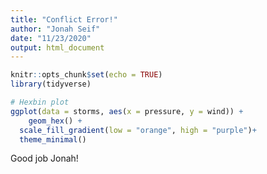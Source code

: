 ```yaml
---
title: "Conflict Error!"
author: "Jonah Seif"
date: "11/23/2020"
output: html_document
---
```


```r
knitr::opts_chunk$set(echo = TRUE)
library(tidyverse)
```
```r
# Hexbin plot
ggplot(data = storms, aes(x = pressure, y = wind)) +
	geom_hex() +
  scale_fill_gradient(low = "orange", high = "purple")+
  theme_minimal()
```

Good job Jonah! 